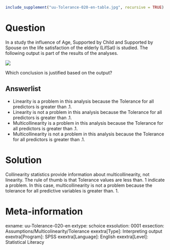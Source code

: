 ```{r, echo = FALSE, results = "hide"}
include_supplement("uu-Tolerance-020-en-table.jpg", recursive = TRUE)
```



Question
========
In a study the influence of Age, Supported by Child and Supported by Spouse on the life satisfaction of the elderly (LifSat) is studied. The following output is part of the results of the analyses.

![](uu-Tolerance-020-en-table.jpg)

Which conclusion is justified based on the output?

Answerlist
----------
* Linearity is a problem in this analysis because the Tolerance for all predictors is greater than .1.
* Linearity is not a problem in this analysis because the Tolerance for all predictors is greater than .1.
* Multicollinearity is a problem in this analysis because the Tolerance for all predictors is greater than .1.
* Multicollinearity is not a problem in this analysis because the Tolerance for all predictors is greater than .1.


Solution
========
Collinearity statistics provide information about multicollinearity, not linearity. The rule of thumb is that Tolerance values are less than. 1 indicate a problem. In this case, multicollinearity is not a problem because the tolerance for all predictive variables is greater than. 1.


Meta-information
================
exname: uu-Tolerance-020-en
extype: schoice
exsolution: 0001
exsection: Assumptions/Multicolinearity/Tolerance
exextra[Type]: Interpreting output
exextra[Program]: SPSS
exextra[Language]: English
exextra[Level]: Statistical Literacy